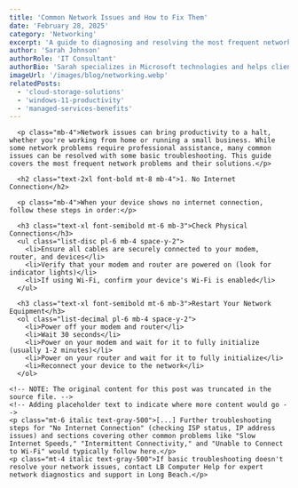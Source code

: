 ```yaml
---
title: 'Common Network Issues and How to Fix Them'
date: 'February 28, 2025'
category: 'Networking'
excerpt: 'A guide to diagnosing and resolving the most frequent network problems faced by home and small business users.'
author: 'Sarah Johnson'
authorRole: 'IT Consultant'
authorBio: 'Sarah specializes in Microsoft technologies and helps clients optimize their Windows environments for maximum productivity and efficiency.'
imageUrl: '/images/blog/networking.webp'
relatedPosts:
  - 'cloud-storage-solutions'
  - 'windows-11-productivity'
  - 'managed-services-benefits'
---
```


      <p class="mb-4">Network issues can bring productivity to a halt, whether you're working from home or running a small business. While some network problems require professional assistance, many common issues can be resolved with some basic troubleshooting. This guide covers the most frequent network problems and their solutions.</p>

      <h2 class="text-2xl font-bold mt-8 mb-4">1. No Internet Connection</h2>
      
      <p class="mb-4">When your device shows no internet connection, follow these steps in order:</p>
      
      <h3 class="text-xl font-semibold mt-6 mb-3">Check Physical Connections</h3>
      <ul class="list-disc pl-6 mb-4 space-y-2">
        <li>Ensure all cables are securely connected to your modem, router, and devices</li>
        <li>Verify that your modem and router are powered on (look for indicator lights)</li>
        <li>If using Wi-Fi, confirm your device's Wi-Fi is enabled</li>
      </ul>
      
      <h3 class="text-xl font-semibold mt-6 mb-3">Restart Your Network Equipment</h3>
      <ol class="list-decimal pl-6 mb-4 space-y-2">
        <li>Power off your modem and router</li>
        <li>Wait 30 seconds</li>
        <li>Power on your modem and wait for it to fully initialize (usually 1-2 minutes)</li>
        <li>Power on your router and wait for it to fully initialize</li>
        <li>Reconnect your device to the network</li>
      </ol>
    
    <!-- NOTE: The original content for this post was truncated in the source file. -->
    <!-- Adding placeholder text to indicate where more content would go -->
    <p class="mt-6 italic text-gray-500">[...] Further troubleshooting steps for "No Internet Connection" (checking ISP status, IP address issues) and sections covering other common problems like "Slow Internet Speeds," "Intermittent Connectivity," and "Unable to Connect to Wi-Fi" would typically follow here.</p>
    <p class="mt-4 italic text-gray-500">If basic troubleshooting doesn't resolve your network issues, contact LB Computer Help for expert network diagnostics and support in Long Beach.</p>
